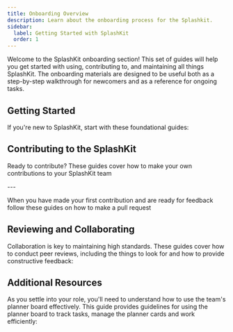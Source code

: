 ```yaml
---
title: Onboarding Overview
description: Learn about the onboarding process for the Splashkit.
sidebar:
  label: Getting Started with SplashKit
  order: 1
---
```



Welcome to the SplashKit onboarding section! This set of guides will help you get started with
using, contributing to, and maintaining all things SplashKit. The onboarding materials are designed
to be useful both as a step-by-step walkthrough for newcomers and as a reference for ongoing tasks.

## Getting Started

If you're new to SplashKit, start with these foundational guides:

<LinkCard
  title="Setting Up the Environment"
  description="Learn how to configure your environment and install the necessary tools."
  href="/products/splashkit/02-setting-up"
/>
<LinkCard
  title="GitHub Guide"
  description="A step by step guide to getting started with  github."
  href="/products/splashkit/03-github-guide"
/>
<LinkCard
  title="Troubleshooting Common Issues"
  description="Tips for solving common setup and configuration problems."
  href="/products/splashkit/03-github-guide/#troubleshooting"
/>

## Contributing to the SplashKit

Ready to contribute? These guides cover how to make your own contributions to your SplashKit team

<Tabs>
  <TabItem label="Website">
    <LinkCard
      title="Contributing to SplashKit.io and Thoth Tech documentation Site"
      description="The onboarding guide for SplashKit Website."
      href="/products/splashkit/documentation/splashkit-website/website-documentation/01-splashkit-website-overview"
    />
    <LinkCard
      title="Creating Usage Examples"
      description="A guide on how to get started creating usage examples for SplashKit"
      href="/products/splashkit/documentation/splashkit-website/usage-examples/01-overview"
    />
    <LinkCard
      title="Style Guide for Usage Examples"
      description="A guide on code syntax and formatting required for usage examples for SplashKit"
      href="/products/splashkit/documentation/splashkit-website/usage-examples/05-usage-example-style-guide"
    />
  </TabItem>
  <TabItem label="Online">
    <LinkCard
      title="Contributing to SplashKit Online"
      description="A guide on how to get started creating usage examples for SplashKit"
      href="/products/splashkit/documentation/splashkit-online/"
    />
  </TabItem>
  <TabItem label="Core">
    <LinkCard
      title="Getting Started with SplashKit Core"
      description="A guide to start contributing to SplashKit Core"
      href="/products/splashkit/documentation/splashkit-expansion/"
    />
  </TabItem>
</Tabs>
---

When you have made your first contribution and are ready for feedback follow these guides on how to
make a pull request

<LinkCard
  title="How to Create a Pull Request"
  description="The complete guide to submitting a pull request."
  href="/products/splashkit/04-pull-request"
/>
<LinkCard
  title="Pull Request Template"
  description="A standard template for all pull requests to ensure clarity and consistency."
  href="/products/splashkit/05-pull-request-template"
/>

## Reviewing and Collaborating

Collaboration is key to maintaining high standards. These guides cover how to conduct peer reviews,
including the things to look for and how to provide constructive feedback:

<LinkCard
  title="Peer Review Guide"
  description="Step-by-step instructions on conducting peer reviews."
  href="/products/splashkit/06-peer-review"
/>
<LinkCard
  title="Peer Review Guide for Web Dev"
  description="A peer review guide specifically for web development tasks."
  href="/products/splashkit/documentation/splashkit-website/website-documentation/05-peer-review-web"
/>
<LinkCard
  title="Peer Review Guide for Usage Examples"
  description="A peer review guide specifically for usage examples tasks."
  href="/products/splashkit/documentation/splashkit-website/usage-examples/04-usage-peer-review"
/>

## Additional Resources

As you settle into your role, you'll need to understand how to use the team's planner board
effectively. This guide provides guidelines for using the planner board to track tasks, manage the
planner cards and work efficiently:

<LinkCard
  title="Planner Board Etiquette"
  description="Guidelines for using the team’s planner board effectively."
  href="/products/splashkit/07-planner-board"
/>
